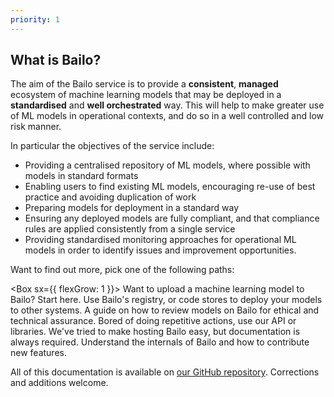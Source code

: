 ```yaml
---
priority: 1
---
```



## What is Bailo?

The aim of the Bailo service is to provide a **consistent**, **managed** ecosystem of machine learning models that may
be deployed in a **standardised** and **well orchestrated** way. This will help to make greater use of ML models in
operational contexts, and do so in a well controlled and low risk manner.

In particular the objectives of the service include:

- Providing a centralised repository of ML models, where possible with models in standard formats
- Enabling users to find existing ML models, encouraging re-use of best practice and avoiding duplication of work
- Preparing models for deployment in a standard way
- Ensuring any deployed models are fully compliant, and that compliance rules are applied consistently from a single
  service
- Providing standardised monitoring approaches for operational ML models in order to identify issues and improvement
  opportunities.

Want to find out more, pick one of the following paths:

<Box sx={{ flexGrow: 1 }}>
  <Grid container spacing={2}>
    <Grid sm={12} md={12} lg={4}>
      <IntroCard title='Make a Model' user='for data scientists' url='./bailo/users/upload-a-model/why-upload-a-model'>
        Want to upload a machine learning model to Bailo? Start here.
      </IntroCard>
    </Grid>
    <Grid sm={12} md={12} lg={4}>
      <IntroCard title='Model Deployments' user='for model consumers' url='./users/upload-a-model'>
        Use Bailo's registry, or code stores to deploy your models to other systems.
      </IntroCard>
    </Grid>
    <Grid sm={12} md={12} lg={4}>
      <IntroCard title='Approvals' user='for accreditors' url='./users/upload-a-model'>
        A guide on how to review models on Bailo for ethical and technical assurance.
      </IntroCard>
    </Grid>
    <Grid sm={12} md={12} lg={4}>
      <IntroCard title='Automation' user='for developers' url='./users/upload-a-model'>
        Bored of doing repetitive actions, use our API or libraries.
      </IntroCard>
    </Grid>
    <Grid sm={12} md={12} lg={4}>
      <IntroCard title='Manage Bailo' user='for administrators' url='./users/upload-a-model'>
        We've tried to make hosting Bailo easy, but documentation is always required.
      </IntroCard>
    </Grid>
    <Grid sm={12} md={12} lg={4}>
      <IntroCard title='Bailo Development' user='for engineers' url='./users/upload-a-model'>
        Understand the internals of Bailo and how to contribute new features.
      </IntroCard>
    </Grid>
  </Grid>
</Box>

All of this documentation is available on [our GitHub repository](https://github.com/gchq/Bailo/tree/main/pages/docs).
Corrections and additions welcome.


>
